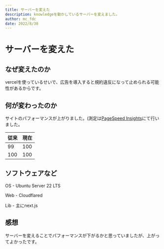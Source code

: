 ```yaml
---
title: サーバーを変えた
description: knowledgeを動かしているサーバーを変えました。
author: mc_fdc
date: 2022/8/30
---
```


# サーバーを変えた

## なぜ変えたのか

vercelを使っているせいで、広告を導入すると規約違反になって止められる可能性があるからです。

## 何が変わったのか

サイトのパフォーマンスが上がりました。(測定は[PageSpeed Insights](https://pagespeed.web.dev/)にて行いました。

| 従来 | 現在 | 
| ---- | ---- | 
| 99   | 100  | 
| 100  | 100  | 

## ソフトウェアなど

OS - Ubuntu Server 22 LTS

Web - Cloudflared

Lib - 主にnext.js

## 感想

サーバーを変えることでパフォーマンスが下がるかと思っていましたが、上がってよかったです。
